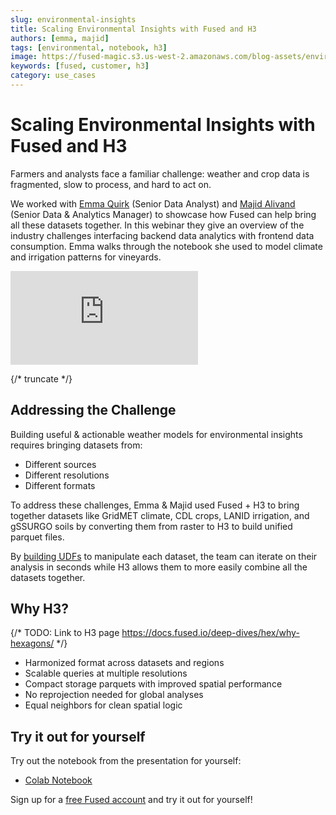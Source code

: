 ```yaml
---
slug: environmental-insights
title: Scaling Environmental Insights with Fused and H3
authors: [emma, majid]
tags: [environmental, notebook, h3]
image: https://fused-magic.s3.us-west-2.amazonaws.com/blog-assets/environmental_insights.png
keywords: [fused, customer, h3]
category: use_cases
---
```


# Scaling Environmental Insights with Fused and H3

Farmers and analysts face a familiar challenge: weather and crop data is fragmented, slow to process, and hard to act on.

We worked with [Emma Quirk](https://www.linkedin.com/in/emma-quirk-b90a51132/) (Senior Data Analyst) and [Majid Alivand](https://www.linkedin.com/in/majid-alivand-phd-27a4364b/) (Senior Data & Analytics Manager) to showcase how Fused can help bring all these datasets together. In this webinar they give an overview of the industry challenges interfacing backend data analytics with frontend data consumption. Emma walks through the notebook she used to model climate and irrigation patterns for vineyards.

<iframe 
    style={{
        width: "100%",
        maxWidth: "800px", 
        aspectRatio: "16/9",
        height: "auto",
        margin: "0 auto 2rem auto",
        display: "block"
    }}
    src="https://www.youtube.com/embed/ESokph_0660" 
    title="YouTube video player" 
    frameBorder="0" 
    allow="accelerometer; autoplay; clipboard-write; encrypted-media; gyroscope; picture-in-picture; web-share" 
    referrerPolicy="strict-origin-when-cross-origin" 
    allowFullScreen>
</iframe>

{/* truncate */}

## Addressing the Challenge

Building useful & actionable weather models for environmental insights requires bringing datasets from:
- Different sources
- Different resolutions
- Different formats

To address these challenges, Emma & Majid used Fused + H3 to bring together datasets like GridMET climate, CDL crops, LANID irrigation, and gSSURGO soils by converting them from raster to H3 to build unified parquet files.

By [building UDFs](https://docs.fused.io/core-concepts/write/) to manipulate each dataset, the team can iterate on their analysis in seconds while H3 allows them to more easily combine all the datasets together.

## Why H3?

{/* TODO: Link to H3 page https://docs.fused.io/deep-dives/hex/why-hexagons/ */}

- Harmonized format across datasets and regions
- Scalable queries at multiple resolutions
- Compact storage parquets with improved spatial performance
- No reprojection needed for global analyses
- Equal neighbors for clean spatial logic

## Try it out for yourself

Try out the notebook from the presentation for yourself:
- [Colab Notebook](https://colab.research.google.com/drive/1F9SUD8aoYm2Ym6BArQ2bMISEx5xqKDHE?usp=sharing)


Sign up for a [free Fused account](https://www.fused.io/workbench) and try it out for yourself!
